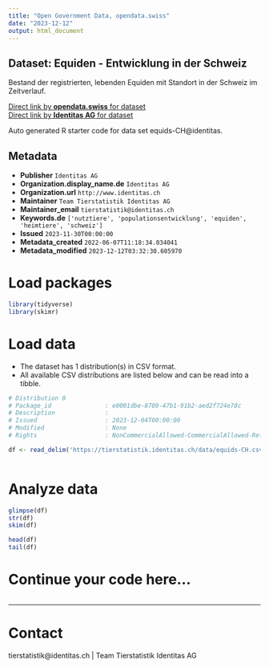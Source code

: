 ```yaml
---
title: "Open Government Data, opendata.swiss"
date: "2023-12-12"
output: html_document
---
```


## Dataset: Equiden - Entwicklung in der Schweiz

Bestand der registrierten, lebenden Equiden mit Standort in der Schweiz im Zeitverlauf. 

[Direct link by **opendata.swiss** for dataset](https://opendata.swiss/de/dataset/equiden-entwicklung-in-der-schweiz)<br>
[Direct link by **Identitas AG** for dataset](https://tierstatistik.identitas.ch/)

Auto generated R starter code for data set equids-CH@identitas.

## Metadata

- **Publisher** `Identitas AG`
- **Organization.display_name.de** `Identitas AG`
- **Organization.url** `http://www.identitas.ch`
- **Maintainer** `Team Tierstatistik Identitas AG`
- **Maintainer_email** `tierstatistik@identitas.ch`
- **Keywords.de** `['nutztiere', 'populationsentwicklung', 'equiden', 'heimtiere', 'schweiz']`
- **Issued** `2023-11-30T00:00:00`
- **Metadata_created** `2022-06-07T11:18:34.034041`
- **Metadata_modified** `2023-12-12T03:32:30.605970`


# Load packages

```r

library(tidyverse)
library(skimr)

```

# Load data

-   The dataset has 1 distribution(s) in CSV format.
-   All available CSV distributions are listed below and can be read into a tibble.

```r

# Distribution 0
# Package_id               : e0001dbe-8709-47b1-91b2-aed2f724e78c
# Description              : 
# Issued                   : 2023-12-04T00:00:00
# Modified                 : None
# Rights                   : NonCommercialAllowed-CommercialAllowed-ReferenceRequired

df <- read_delim('https://tierstatistik.identitas.ch/data/equids-CH.csv')



```

# Analyze data

```r

glimpse(df)
str(df)
skim(df)

head(df)
tail(df)

```

# Continue your code here...

```r

```

------------------------------------------------------------------------

# Contact

tierstatistik@identitas.ch | Team Tierstatistik Identitas AG
